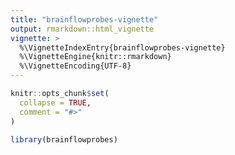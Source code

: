 ```yaml
---
title: "brainflowprobes-vignette"
output: rmarkdown::html_vignette
vignette: >
  %\VignetteIndexEntry{brainflowprobes-vignette}
  %\VignetteEngine{knitr::rmarkdown}
  %\VignetteEncoding{UTF-8}
---
```


```r
knitr::opts_chunk$set(
  collapse = TRUE,
  comment = "#>"
)
```

```r
library(brainflowprobes)
```
